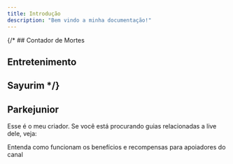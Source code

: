 ```yaml
---
title: Introdução
description: "Bem vindo a minha documentação!"
---
```


{/* ## Contador de Mortes
## Entretenimento
## Sayurim */}
## Parkejunior
Esse é o meu criador. Se você está procurando guias relacionadas a live dele, veja:

<Card title="Guia de Recompensas para Apoiadores" icon="crown" href="/rewards-guide" cta="Ver mais">
  Entenda como funcionam os benefícios e recompensas para apoiadores do canal
</Card>